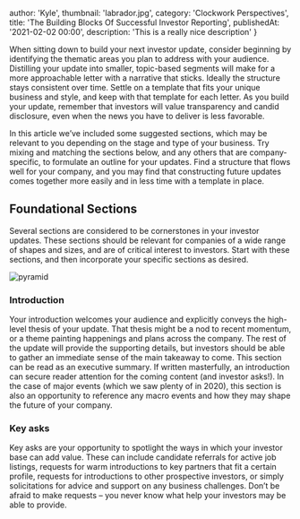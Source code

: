 
  author: 'Kyle',
  thumbnail: 'labrador.jpg',
  category: 'Clockwork Perspectives',
  title: 'The Building Blocks Of Successful Investor Reporting',
  publishedAt: '2021-02-02 00:00',
  description: 'This is a really nice description'
}

<p>
  When sitting down to build your next investor update, consider beginning by
  identifying the thematic areas you plan to address with your audience.
  Distilling your update into smaller, topic-based segments will make for a more
  approachable letter with a narrative that sticks. Ideally the structure stays
  consistent over time. Settle on a template that fits your unique business and
  style, and keep with that template for each letter. As you build your update,
  remember that investors will value transparency and candid disclosure, even
  when the news you have to deliver is less favorable.
</p>
<p>
  In this article we’ve included some suggested sections, which may be relevant
  to you depending on the stage and type of your business. Try mixing and
  matching the sections below, and any others that are company-specific, to
  formulate an outline for your updates. Find a structure that flows well for
  your company, and you may find that constructing future updates comes together
  more easily and in less time with a template in place.
</p>

<h2 className='text-2xl'>Foundational Sections</h2>

<p className='italic'>
  Several sections are considered to be cornerstones in your investor updates.
  These sections should be relevant for companies of a wide range of shapes and
  sizes, and are of critical interest to investors. Start with these sections,
  and then incorporate your specific sections as desired.
</p>

<Image
  src='/images/pyramid.jpg'
  alt='pyramid'
  layout='responsive'
  width={611}
  height={407}
/>

<h3>Introduction</h3>
<p>
  Your introduction welcomes your audience and explicitly conveys the high-level
  thesis of your update. That thesis might be a nod to recent momentum, or a
  theme painting happenings and plans across the company. The rest of the update
  will provide the supporting details, but investors should be able to gather an
  immediate sense of the main takeaway to come. This section can be read as an
  executive summary. If written masterfully, an introduction can secure reader
  attention for the coming content (and investor asks!). In the case of major
  events (which we saw plenty of in 2020), this section is also an opportunity
  to reference any macro events and how they may shape the future of your
  company.
</p>
<h3>Key asks</h3>
<p>
  Key asks are your opportunity to spotlight the ways in which your investor base can add value. These can include candidate referrals for active job listings, requests for warm introductions to key partners that fit a certain profile, requests for introductions to other prospective investors, or simply solicitations for advice and support on any business challenges. Don’t be afraid to make requests – you never know what help your investors may be able to provide.
</p>

